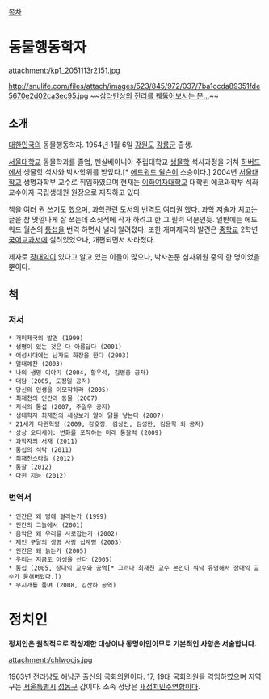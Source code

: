[[목차]]
= 동물행동학자 =
attachment:/kp1_2051113r2151.jpg

http://snulife.com/files/attach/images/523/845/972/037/7ba1ccda89351fde5670e2d02ca3ec95.jpg
~~[[안 생겨요|삼라만상의 진리를 꿰뚫어보시는 분...]]~~

== 소개 ==
[[대한민국]]의 동물행동학자.
1954년 1월 6일 [[강원도]] [[강릉시|강릉군]] 출생.

[[서울대학교]] 동물학과를 졸업, 펜실베이니아 주립대학교 [[생물학]] 석사과정을 거쳐 [[하버드]]에서 생물학 석사와 박사학위를 받았다.[* [[에드워드 윌슨]]이 스승이다.] 2004년 [[서울대학교]] 생명과학부 교수로 취임하였으며 현재는 [[이화여자대학교]] 대학원 에코과학부 석좌교수이자 국립생태원 원장으로 재직하고 있다.

책을 여러 권 쓰기도 했으며, 과학관련 도서의 번역도 여러권 했다. 과학 저술가 치고는 글을 참 맛깔나게 잘 쓰는데 소싯적에 작가 하려고 한 그 필력 덕분인듯. 일반에는 에드워드 월슨의 [[통섭]]을 번역 하면서 널리 알려졌다. 또한 개미제국의 발견은 [[중학교]] 2학년 [[국어(교과)|국어]][[교과서]]에 실려있었으나, 개편되면서 사라졌다.

제자로 [[장대익]]이 있다고 알고 있는 이들이 많으나, 박사논문 심사위원 중의 한 명이었을 뿐이다.

== 책 ==
=== 저서 ===
 * 개미제국의 발견 (1999)
 * 생명이 있는 것은 다 아름답다 (2001)
 * 여성시대에는 남자도 화장을 한다 (2003)
 * 열대예찬 (2003)
 * 나의 생명 이야기 (2004, 황우석, 김병종 공저)
 * 대담 (2005, 도정일 공저)
 * 당신의 인생을 이모작하라 (2005)
 * 최재천의 인간과 동물 (2007)
 * 지식의 통섭 (2007, 주일우 공저)
 * 생태학자 최재천의 세상보기 알이 닭을 낳는다 (2007)
 * 21세기 다윈혁명 (2009, 강호정, 김상인, 김성한, 김용학 외 공저)
 * 상상 오디세이: 변화를 포착하는 미래 통찰력 (2009)
 * 과학자의 서재 (2011)
 * 통섭의 식탁 (2011)
 * 최재천스타일 (2012)
 * 통찰 (2012)
 * 다윈 지능 (2012)

=== 번역서 ===
 * 인간은 왜 병에 걸리는가 (1999)
 * 인간의 그늘에서 (2001)
 * 음악은 왜 우리를 사로잡는가 (2002)
 * 제인 구달의 생명 사랑 십계명 (2003)
 * 인간은 왜 늙는가 (2005)
 * 우리는 지금도 야생을 산다 (2005)
 * 통섭 (2005, 장대익 교수와 공역[* 그러나 최재천 교수 본인이 워낙 유명해서 장대익 교수가 묻혀버렸다.])
 * 무지개를 풀며 (2008, 김산하 공역)
= 정치인 =
'''정치인은 원칙적으로 작성제한 대상이나 동명이인이므로 기본적인 사항은 서술합니다.'''

attachment:/chlwocjs.jpg

1963년 [[전라남도]] [[해남군]] 출신의 국회의원이다. 17, 19대 국회의원을 역임하였으며 지역구는 [[서울특별시]] [[성동구]] 갑이다. 소속 정당은 [[새정치민주연합]]이다.
